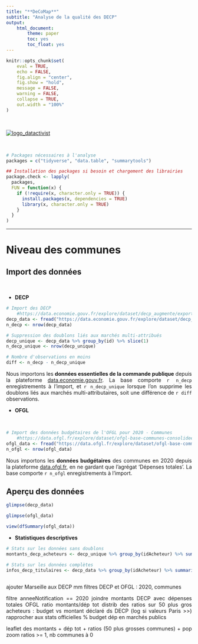 ```yaml
---
title: "**DeCoMap**"
subtitle: "Analyse de la qualité des DECP"
output:
    html_document:
        theme: paper
        toc: yes
        toc_float: yes
---
```


<style>
body {
text-align: justify
}
</style> 


```r
knitr::opts_chunk$set(
	eval = TRUE,
	echo = FALSE,
	fig.align = "center",
	fig.show = "hold",
	message = FALSE,
	warning = FALSE,
	collapse = TRUE,
	out.width = "100%"
)
```

<br>

[![logo_datactivist](https://nextcloud.datactivist.coop/s/o53wzfMNnFosQni/preview)](https://datactivist.coop/fr/){width=25%}

<br>

```r
# Packages nécessaires à l'analyse
packages = c("tidyverse", "data.table", "summarytools")

## Installation des packages si besoin et chargement des librairies
package.check <- lapply(
  packages,
  FUN = function(x) {
    if (!require(x, character.only = TRUE)) {
      install.packages(x, dependencies = TRUE)
      library(x, character.only = TRUE)
    }
  }
)
```

----


# Niveau des communes

## Import des données

<br>

+ **DECP**

```r
# Import des DECP
    #https://data.economie.gouv.fr/explore/dataset/decp_augmente/export/
decp_data <- fread("https://data.economie.gouv.fr/explore/dataset/decp_augmente/download/?format=csv&timezone=Europe/Berlin&lang=fr&use_labels_for_header=true&csv_separator=%3B")
n_decp <- nrow(decp_data)

# Suppression des doublons liés aux marchés multi-attribués
decp_unique <- decp_data %>% group_by(id) %>% slice(1)
n_decp_unique <- nrow(decp_unique)

# Nombre d'observations en moins
diff <- n_decp - n_decp_unique
```

Nous importons les **données essentielles de la commande publique** depuis la plateforme [data.economie.gouv.fr](https://data.economie.gouv.fr/explore/dataset/decp_augmente/export/). La base comporte `r n_decp` enregistrements à l'import, et `r n_decp_unique` lorsque l'on supprime les doublons liés aux marchés multi-attributaires, soit une différence de `r diff` observations. 



+ **OFGL**

<br>


```r
# Import des données budgétaires de l'OFGL pour 2020 - Communes
    #https://data.ofgl.fr/explore/dataset/ofgl-base-communes-consolidee/table/?disjunctive.reg_name&disjunctive.dep_name&disjunctive.epci_name&disjunctive.tranche_population&disjunctive.tranche_revenu_imposable_par_habitant&disjunctive.com_name&disjunctive.agregat&sort=exer
ofgl_data <- fread("https://data.ofgl.fr/explore/dataset/ofgl-base-communes-consolidee/download/?format=csv&disjunctive.reg_name=true&disjunctive.dep_name=true&disjunctive.epci_name=true&disjunctive.tranche_population=true&disjunctive.tranche_revenu_imposable_par_habitant=true&disjunctive.com_name=true&disjunctive.agregat=true&refine.exer=2020&refine.agregat=D%C3%A9penses+totales&timezone=Europe/Berlin&lang=fr&use_labels_for_header=true&csv_separator=%3B")
n_ofgl <- nrow(ofgl_data)
```

Nous importons les **données budgétaires** des communes en 2020 depuis la plateforme [data.ofgl.fr](https://data.ofgl.fr/pages/accueil/), en ne gardant que l'agrégat 'Dépenses totales'. La base comporte `r n_ofgl` enregistrements à l'import.


## Aperçu des données

```r
glimpse(decp_data)
```

```r
glimpse(ofgl_data)
```


```r
view(dfSummary(ofgl_data))
```

+ **Statistiques descriptives**


```r
# Stats sur les données sans doublons
montants_decp_acheteurs <- decp_unique %>% group_by(idAcheteur) %>% summarise(somme = sum(montant))
```

```r
# Stats sur les données complètes
infos_decp_titulaires <- decp_data %>% group_by(idAcheteur) %>% summarise(nb_marches = n_distinct(idMarche),
                                                                            nb_titulaires = n_distinct(sirenEtablissement))
```

ajouter Marseille aux DECP
mm filtres DECP et OFGL : 2020, communes

filtre anneeNotification == 2020
joindre montants DECP avec dépenses totales OFGL
ratio montants/dép tot
distrib des ratios
sur 50 plus gros acheteurs : budget vs montant déclaré ds DECP (log si valeurs Paris >>)
rapprocher aux stats officielles % budget dép en marchés publics

leaflet des montants + dép tot + ratios (50 plus grosses communes) + pop
zoom ratios >= 1, nb communes à 0







